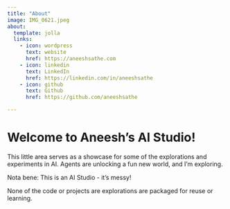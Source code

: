 ```yaml
---
title: "About"
image: IMG_0621.jpeg
about:
  template: jolla
  links:
    - icon: wordpress
      text: website
      href: https://aneeshsathe.com
    - icon: linkedin
      text: LinkedIn
      href: https://linkedin.com/in/aneeshsathe
    - icon: github
      text: Github
      href: https://github.com/aneeshsathe

---
```

# Welcome to Aneesh's AI Studio!

This little area serves as a showcase for some of the explorations and experiments in AI. Agents are unlocking a fun new world, and I'm exploring.

Nota bene: This is an AI Studio - it's messy! 

None of the code or projects are explorations are packaged for reuse or learning.
